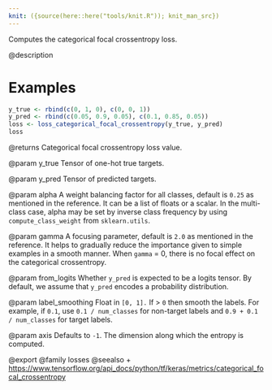 ```yaml
---
knit: ({source(here::here("tools/knit.R")); knit_man_src})
---
```

Computes the categorical focal crossentropy loss.

@description

# Examples
```r
y_true <- rbind(c(0, 1, 0), c(0, 0, 1))
y_pred <- rbind(c(0.05, 0.9, 0.05), c(0.1, 0.85, 0.05))
loss <- loss_categorical_focal_crossentropy(y_true, y_pred)
loss
```

@returns
Categorical focal crossentropy loss value.

@param y_true
Tensor of one-hot true targets.

@param y_pred
Tensor of predicted targets.

@param alpha
A weight balancing factor for all classes, default is `0.25` as
mentioned in the reference. It can be a list of floats or a scalar.
In the multi-class case, alpha may be set by inverse class
frequency by using `compute_class_weight` from `sklearn.utils`.

@param gamma
A focusing parameter, default is `2.0` as mentioned in the
reference. It helps to gradually reduce the importance given to
simple examples in a smooth manner. When `gamma` = 0, there is
no focal effect on the categorical crossentropy.

@param from_logits
Whether `y_pred` is expected to be a logits tensor. By
default, we assume that `y_pred` encodes a probability
distribution.

@param label_smoothing
Float in `[0, 1].` If > `0` then smooth the labels. For
example, if `0.1`, use `0.1 / num_classes` for non-target labels
and `0.9 + 0.1 / num_classes` for target labels.

@param axis
Defaults to `-1`. The dimension along which the entropy is
computed.

@export
@family losses
@seealso
+ <https://www.tensorflow.org/api_docs/python/tf/keras/metrics/categorical_focal_crossentropy>

